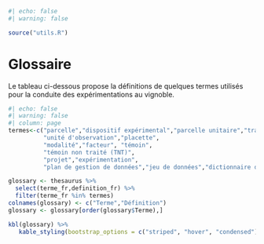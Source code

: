 ```r
#| echo: false
#| warning: false

source("utils.R")

```

# Glossaire

Le tableau ci-dessous propose la définitions de quelques termes utilisés pour la conduite des expérimentations au vignoble. 

```r
#| echo: false
#| warning: false
#| column: page
termes<-c("parcelle","dispositif expérimental","parcelle unitaire","traitement expérimental","boc","protocole",
          "unité d'observation","placette",
          "modalité","facteur", "témoin",
          "témoin non traité (TNT)",
          "projet","expérimentation",
          "plan de gestion de données","jeu de données","dictionnaire de données")

glossary <- thesaurus %>%
  select(terme_fr,definition_fr) %>%
  filter(terme_fr %in% termes)
colnames(glossary) <- c("Terme","Définition")
glossary <- glossary[order(glossary$Terme),]

kbl(glossary) %>%
   kable_styling(bootstrap_options = c("striped", "hover", "condensed"))
```
